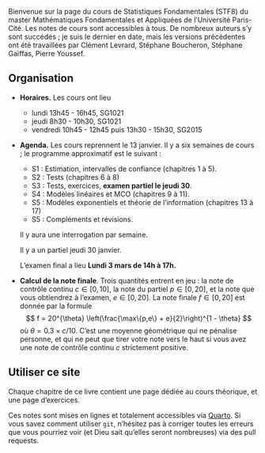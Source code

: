 
Bienvenue sur la page du cours de Statistiques Fondamentales (STF8) du master Mathématiques Fondamentales et Appliquées de l'Université Paris-Cité. Les notes de cours sont accessibles à tous. De nombreux auteurs s'y sont succédés ; je suis le dernier en date, mais les versions précédentes ont été travaillées par Clément Levrard, Stéphane Boucheron, Stéphane Gaïffas, Pierre Youssef. 



## Organisation {.unnumbered}

- **Horaires.** Les cours ont lieu
  - lundi 13h45 - 16h45, SG1021
  - jeudi 8h30 - 10h30, SG1021
  - vendredi 10h45 - 12h45 puis 13h30 - 15h30, SG2015

- **Agenda.** Les cours reprennent le 13 janvier. Il y a six semaines de cours ; le programme approximatif est le suivant : 
  - S1 : Estimation, intervalles de confiance (chapitres 1 à 5). 
  - S2 : Tests (chapitres 6 à 8)
  - S3 : Tests, exercices, **examen partiel le jeudi 30**.
  - S4 : Modèles linéaires et MCO (chapitres 9 à 11).
  - S5 : Modèles exponentiels et théorie de l'information (chapitres 13 à 17)
  - S5 : Compléments et révisions. 
  
  Il y aura une interrogation par semaine.

  Il y a un partiel jeudi 30 janvier. 

  L'examen final a lieu **Lundi 3 mars de 14h à 17h.**



- **Calcul de la note finale**. Trois quantités entrent en jeu : la note de contrôle continu $c \in [0,10]$, la note du partiel $p\in [0,20]$, et la note que vous obtiendrez à l'examen, $e \in [0,20]$. La note finale $f \in [0,20]$ est donnée par la formule 
$$ f = 20^{\theta} \left(\frac{\max\{p,e\} + e}{2}\right)^{1 - \theta} $$
où $\theta = 0.3 \times c/10$. C'est une moyenne géométrique qui ne pénalise personne, et qui ne peut que tirer votre note vers le haut si vous avez une note de contrôle continu $c$ strictement positive. 

## Utiliser ce site

Chaque chapitre de ce livre contient une page dédiée au cours théorique, et une page d'exercices. 

Ces notes sont mises en lignes et totalement accessibles via [Quarto](https://quarto.org). Si vous savez comment utiliser `git`, n'hésitez pas à corriger toutes les erreurs que vous pourriez voir (et Dieu sait qu'elles seront nombreuses) via des pull requests. 


<!--\newcommand{\bx}{\boldsymbol{x}}
\newcommand{\bt}{\boldsymbol{\theta}}
\newcommand{\dkl}{\mathrm{d}_{\mathrm{KL}}}
\newcommand{\dtv}{\mathrm{d}_{\mathrm{TV}}}-->


